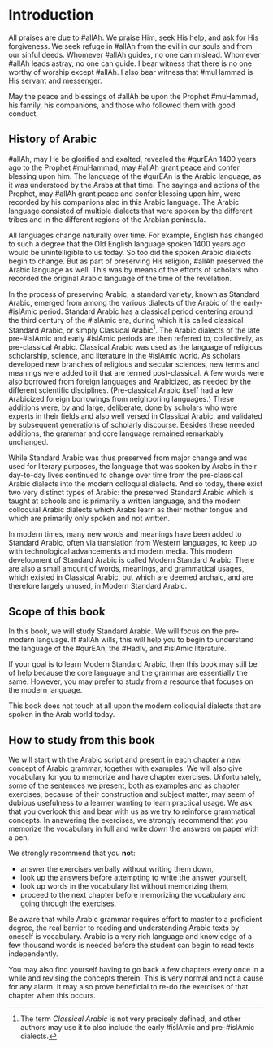# Introduction

All praises are due to [#allAh]{.trn2}. We praise Him, seek His help, and ask for His forgiveness. We seek refuge in [#allAh]{.trn2} from the evil in our souls and from our sinful deeds. Whomever [#allAh]{.trn2} guides, no one can mislead. Whomever [#allAh]{.trn2} leads astray, no one can guide. I bear witness that there is no one worthy of worship except [#allAh]{.trn2}. I also bear witness that [#muHammad]{.trn2} is His servant and messenger.

May the peace and blessings of [#allAh]{.trn2} be upon the Prophet [#muHammad]{.trn2}, his family, his companions, and those who followed them with good conduct.

## History of Arabic 

[#allAh]{.trn2}, may He be glorified and exalted, revealed the [#qurEAn]{.trn2} 1400 years ago to the Prophet [#muHammad]{.trn2}, may [#allAh]{.trn2} grant peace and confer blessing upon him. The language of the [#qurEAn]{.trn2} is the Arabic language, as it was understood by the Arabs at that time. The sayings and actions of the Prophet, may [#allAh]{.trn2} grant peace and confer blessing upon him, were recorded by his companions also in this Arabic language. The Arabic language consisted of multiple dialects that were spoken by the different tribes and in the different regions of the Arabian peninsula.

All languages change naturally over time. For example, English has changed to such a degree that the Old English language spoken 1400 years ago would be unintelligible to us today. So too did the spoken Arabic dialects begin to change. But as part of preserving His religion, [#allAh]{.trn2} preserved the Arabic language as well. This was by means of the efforts of scholars who recorded the original Arabic language of the time of the revelation.

In the process of preserving Arabic, a standard variety, known as Standard Arabic, emerged from among the various dialects of the Arabic of the early-[#islAm]{.trn2}ic period. Standard Arabic has a classical period centering around the third century of the [#islAm]{.trn2}ic era, during which it is called classical Standard Arabic, or simply Classical Arabic[^1]. The Arabic dialects of the late pre-[#islAm]{.trn2}ic and early [#islAm]{.trn2}ic periods are then referred to, collectively, as pre-classical Arabic. Classical Arabic was used as the language of religious scholarship, science, and literature in the [#islAm]{.trn2}ic world. As scholars developed new branches of religious and secular sciences, new terms and meanings were added to it that are termed post-classical. A few words were also borrowed from foreign languages and Arabicized, as needed by the different scientific disciplines. (Pre-classical Arabic itself had a few Arabicized foreign borrowings from neighboring languages.) These additions were, by and large, deliberate, done by scholars who were experts in their fields and also well versed in Classical Arabic, and validated by subsequent generations of scholarly discourse. Besides these needed additions, the grammar and core language remained remarkably unchanged.

[^1]: The term _Classical Arabic_ is not very precisely defined, and other authors may use it to also include the early [#islAm]{.trn2}ic and pre-[#islAm]{.trn2}ic dialects.

<!--Ahmad Al-Jallad, Damascus Psalm Fragment, p. 69-->
While Standard Arabic was thus preserved from major change and was used for literary purposes, the language that was spoken by Arabs in their day-to-day lives continued to change over time from the pre-classical Arabic dialects into the modern colloquial dialects. And so today, there exist two very distinct types of Arabic: the preserved Standard Arabic which is taught at schools and is primarily a written language, and the modern colloquial Arabic dialects which Arabs learn as their mother tongue and which are primarily only spoken and not written.

In modern times, many new words and meanings have been added to Standard Arabic, often via translation from Western languages, to keep up with technological advancements and modern media. 
<!--However, it must be said that these additions have often been done by translators rather than scholars in the field, and have sometimes lacked the deliberation seen in the post-classical additions to Standard Arabic. -->
This modern development of Standard Arabic is called Modern Standard Arabic. 
There are also a small amount of words, meanings, and grammatical usages, which existed in Classical Arabic, but which are deemed archaic, and are therefore largely unused, in Modern Standard Arabic.

## Scope of this book

In this book, we will study Standard Arabic. We will focus on the pre-modern language. If [#allAh]{.trn2} wills, this will help you to begin to understand the language of the [#qurEAn]{.trn2}, the [#HadIv]{.trn2}, and [#islAm]{.trn2}ic literature.

If your goal is to learn Modern Standard Arabic, then this book may still be of help because the core language and the grammar are essentially the same. However, you may prefer to study from a resource that focuses on the modern language.

This book does not touch at all upon the modern colloquial dialects that are spoken in the Arab world today.

## How to study from this book

We will start with the Arabic script and present in each chapter a new concept of Arabic grammar, together with examples. We will also give vocabulary for you to memorize and have chapter exercises. Unfortunately, some of the sentences we present, both as examples and as chapter exercises, because of their construction and subject matter, may seem of dubious usefulness to a learner wanting to learn practical usage. We ask that you overlook this and bear with us as we try to reinforce grammatical concepts. In answering the exercises, we strongly recommend that you memorize the vocabulary in full and write down the answers on paper with a pen. 

We strongly recommend that you **not**:

+ answer the exercises verbally without writing them down,
+ look up the answers before attempting to write the answer yourself,
+ look up words in the vocabulary list without memorizing them,
+ proceed to the next chapter before memorizing the vocabulary and going through the exercises.

Be aware that while Arabic grammar requires effort to master to a proficient degree, the real barrier to reading and understanding Arabic texts by oneself is vocabulary. Arabic is a very rich language and knowledge of a few thousand words is needed before the student can begin to read texts independently.

You may also find yourself having to go back a few chapters every once in a while and revising the concepts therein. This is very normal and not a cause for any alarm. It may also prove beneficial to re-do the exercises of that chapter when this occurs.

